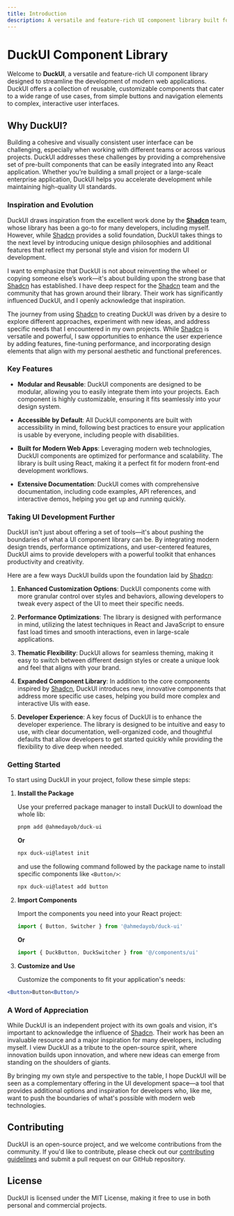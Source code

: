 ```yaml
---
title: Introduction
description: A versatile and feature-rich UI component library built for modern web applications.
---
```


# DuckUI Component Library

Welcome to **DuckUI**, a versatile and feature-rich UI component library designed to streamline the development of modern web applications. DuckUI offers a collection of reusable, customizable components that cater to a wide range of use cases, from simple buttons and navigation elements to complex, interactive user interfaces.

## Why DuckUI?

Building a cohesive and visually consistent user interface can be challenging, especially when working with different teams or across various projects. DuckUI addresses these challenges by providing a comprehensive set of pre-built components that can be easily integrated into any React application. Whether you’re building a small project or a large-scale enterprise application, DuckUI helps you accelerate development while maintaining high-quality UI standards.

### Inspiration and Evolution

DuckUI draws inspiration from the excellent work done by the **[Shadcn](https://ui.shadcn.com/)** team, whose library has been a go-to for many developers, including myself. However, while [Shadcn](https://ui.shadcn.com/) provides a solid foundation, DuckUI takes things to the next level by introducing unique design philosophies and additional features that reflect my personal style and vision for modern UI development.

I want to emphasize that DuckUI is not about reinventing the wheel or copying someone else’s work—it's about building upon the strong base that [Shadcn](https://ui.shadcn.com/) has established. I have deep respect for the [Shadcn](https://ui.shadcn.com/) team and the community that has grown around their library. Their work has significantly influenced DuckUI, and I openly acknowledge that inspiration.

The journey from using [Shadcn](https://ui.shadcn.com/) to creating DuckUI was driven by a desire to explore different approaches, experiment with new ideas, and address specific needs that I encountered in my own projects. While [Shadcn](https://ui.shadcn.com/) is versatile and powerful, I saw opportunities to enhance the user experience by adding features, fine-tuning performance, and incorporating design elements that align with my personal aesthetic and functional preferences.

### Key Features

- **Modular and Reusable**: DuckUI components are designed to be modular, allowing you to easily integrate them into your projects. Each component is highly customizable, ensuring it fits seamlessly into your design system.

- **Accessible by Default**: All DuckUI components are built with accessibility in mind, following best practices to ensure your application is usable by everyone, including people with disabilities.

- **Built for Modern Web Apps**: Leveraging modern web technologies, DuckUI components are optimized for performance and scalability. The library is built using React, making it a perfect fit for modern front-end development workflows.

- **Extensive Documentation**: DuckUI comes with comprehensive documentation, including code examples, API references, and interactive demos, helping you get up and running quickly.

### Taking UI Development Further

DuckUI isn't just about offering a set of tools—it's about pushing the boundaries of what a UI component library can be. By integrating modern design trends, performance optimizations, and user-centered features, DuckUI aims to provide developers with a powerful toolkit that enhances productivity and creativity.

Here are a few ways DuckUI builds upon the foundation laid by [Shadcn](https://ui.shadcn.com/):

1. **Enhanced Customization Options**: DuckUI components come with more granular control over styles and behaviors, allowing developers to tweak every aspect of the UI to meet their specific needs.

2. **Performance Optimizations**: The library is designed with performance in mind, utilizing the latest techniques in React and JavaScript to ensure fast load times and smooth interactions, even in large-scale applications.

3. **Thematic Flexibility**: DuckUI allows for seamless theming, making it easy to switch between different design styles or create a unique look and feel that aligns with your brand.

4. **Expanded Component Library**: In addition to the core components inspired by [Shadcn](https://ui.shadcn.com/), DuckUI introduces new, innovative components that address more specific use cases, helping you build more complex and interactive UIs with ease.

5. **Developer Experience**: A key focus of DuckUI is to enhance the developer experience. The library is designed to be intuitive and easy to use, with clear documentation, well-organized code, and thoughtful defaults that allow developers to get started quickly while providing the flexibility to dive deep when needed.

### Getting Started

To start using DuckUI in your project, follow these simple steps:

1. **Install the Package**

   Use your preferred package manager to install DuckUI to download the whole lib:

   ```bash
   pnpm add @ahmedayob/duck-ui
   ```

   **Or**

   ```bash
   npx duck-ui@latest init
   ```

   and use the following command followed by the package name to install specific components like
   `<Button/>`:

   ```bash
   npx duck-ui@latest add button
   ```

2. **Import Components**

   Import the components you need into your React project:

   ```jsx
   import { Button, Switcher } from '@ahmedayob/duck-ui'
   ```

   **Or**

   ```jsx
   import { DuckButton, DuckSwitcher } from '@/components/ui'
   ```

3. **Customize and Use**

   Customize the components to fit your application's needs:

```jsx
<Button>Button<Button/>
```

### A Word of Appreciation

While DuckUI is an independent project with its own goals and vision, it's important to acknowledge the influence of [Shadcn](https://ui.shadcn.com/). Their work has been an invaluable resource and a major inspiration for many developers, including myself. I view DuckUI as a tribute to the open-source spirit, where innovation builds upon innovation, and where new ideas can emerge from standing on the shoulders of giants.

By bringing my own style and perspective to the table, I hope DuckUI will be seen as a complementary offering in the UI development space—a tool that provides additional options and inspiration for developers who, like me, want to push the boundaries of what's possible with modern web technologies.

## Contributing

DuckUI is an open-source project, and we welcome contributions from the community. If you'd like to contribute, please check out our [contributing guidelines](#) and submit a pull request on our GitHub repository.

## License

DuckUI is licensed under the MIT License, making it free to use in both personal and commercial projects.
